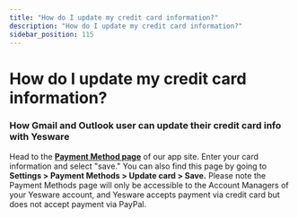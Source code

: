```yaml
---
title: "How do I update my credit card information?"
description: "How do I update my credit card information?"
sidebar_position: 115
---
```


# How do I update my credit card information?

### How Gmail and Outlook user can update their credit card info with Yesware
Head to the **[Payment Method page](https://app.yesware.com/account/payment_method)** of our app site. Enter your card information and select "save."
You can also find this page by going to **Settings &gt; Payment Methods &gt; Update card &gt; Save.**
Please note the Payment Methods page will only be accessible to the Account Managers of your Yesware account, and Yesware accepts payment via credit card but does not accept payment via PayPal.